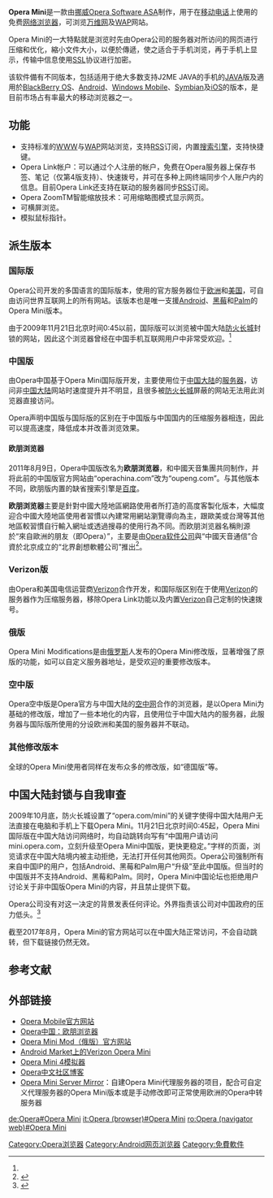 {{NoteTA|G1=IT}}
{{Infobox Software
| name = Opera Mini
| logo = Opera 2015 icon.svg
| developer = [[Opera_Software|Opera Software]]
| released = 2005年8月10日
| latest release version = 26.0（[[Android|Android]]）<br />7.1（[[S60|S60]]、[[BlackBerry|BlackBerry]]）<br />5.1（[[Windows_Mobile|Windows Mobile]]）<br />8.0（[[Java|Java]]）<br />26.0（[[iPhone|iPhone]]/[[iPod|iPod]]/[[iPad|iPad]]）
| latest release date = {{start date and age|2017|8|13}}
| latest preview version =
| latest preview date =
| platform = [[Java_ME|Java ME]], [[S60|S60]], [[Android|Android]], [[Windows_Mobile|Windows Mobile]], [[BlackBerry_OS|BlackBerry OS]], [[iOS|iOS]], [[Windows_Phone|Windows Phone]]
| language = 多个语言版本
| status= 支援，開發中
| genre = [[行動瀏覽器|行動瀏覽器]]
| license = [[专有软件|专有软件]]
| website = [http://www.opera.com/mobile/mini/ http://www.opera.com/mobile/mini]
}}

'''Opera Mini'''是一款由[[挪威|挪威]][[Opera_Software_ASA|Opera Software ASA]]制作，用于在[[移动电话|移动电话]]上使用的免费[[网络浏览器|网络浏览器]]，可浏览[[万维网|万维网]]及[[WAP|WAP]]网站。

Opera Mini的一大特點就是浏览时先由Opera公司的服务器对所访问的网页进行压缩和优化，縮小文件大小，以便於傳遞，使之适合于手机浏览，再于手机上显示，传输中信息使用[[SSL|SSL]]协议进行加密。

该软件備有不同版本，包括适用于绝大多数支持J2ME JAVA的手机的[[JAVA|JAVA]]版及適用於[[BlackBerry_OS|BlackBerry OS]]、[[Android|Android]]、[[Windows_Mobile|Windows Mobile]]、[[Symbian|Symbian]]及[[iOS|iOS]]的版本，是目前市场占有率最大的移动浏览器之一。

== 功能 ==
* 支持标准的[[WWW|WWW]]与[[WAP|WAP]]网站浏览，支持[[RSS|RSS]]订阅，内置[[搜索引擎|搜索引擎]]，支持快捷键。
* Opera Link帐户：可以通过个人注册的帐户，免费在Opera服务器上保存书签、笔记（仅第4版支持）、快速拨号，并可在多种上网终端同步个人账户内的信息。目前Opera Link还支持在联动的服务器同步[[RSS|RSS]]订阅。
* Opera ZoomTM智能缩放技术：可用缩略图模式显示网页。
* 可横屏浏览。
* 模拟鼠标指针。

== 派生版本 ==
=== 国际版 ===
Opera公司开发的多国语言的国际版本，使用的官方服务器位于[[欧洲|欧洲]]和[[美国|美国]]，可自由访问世界互联网上的所有网站。该版本也是唯一支援[[Android|Android]]、[[黑莓手机|黑莓]]和[[Palm|Palm]]的Opera Mini版本。

由于2009年11月21日北京时间0:45以前，国际版可以浏览被中国大陆[[防火长城|防火长城]]封锁的网站，因此这个浏览器曾经在中国手机互联网用户中非常受欢迎。<ref name="BBC"/>

=== 中国版 ===
由Opera中国基于Opera Mini国际版开发，主要使用位于[[中国大陆|中国大陆]]的[[服务器|服务器]]，访问非[[中国大陆|中国大陆]]网站时速度提升并不明显，且很多被[[防火长城|防火长城]]屏蔽的网站无法用此浏览器直接访问。

Opera声明中国版与国际版的区别在于中国版与中国国内的压缩服务器相连，因此可以提高速度，降低成本并改善浏览效果。

==== 欧朋浏览器 ====
2011年8月9日，Opera中国版改名为'''欧朋浏览器'''，和中國天音集團共同制作，并将此前的中国版官方网站由“operachina.com”改为“oupeng.com”。与其他版本不同，欧朋版内置的缺省搜索引擎是[[百度|百度]]。

'''欧朋浏览器'''主要是針對中國大陸地區網路使用者所打造的高度客製化版本，大幅度迎合中國大陸地區使用者習慣以內建常用網站瀏覽導向為主，跟歐美或台灣等其他地區較習慣自行輸入網址或透過搜尋的使用行為不同。而欧朋浏览器名稱則源於“來自歐洲的朋友（即Opera）”，主要是由[[Opera软件公司|Opera软件公司]]與“中國天音通信”合資於北京成立的“北界創想軟體公司”推出<ref>{{zh-tw}}{{Cite news|author=楊又肇|title=“訪問／Opera歐朋首席架構師剖析近期發展”|url=http://mag.udn.com/mag/digital/storypage.jsp?f_ART_ID=387464|date=2012-05-05|publisher=[[聯合新聞網|聯合新聞網]]|quote=趁著近期台北Android開發者年度大會（Android Day 2012）期間，由Opera邀請目前擔任中國歐朋瀏覽器的首席架構師羅志宇訪台的機會，就目前中國歐朋瀏覽器發展現況，以及針對Web技術為主的行動作業系統平台發展做看法分享|accessdate=2012-05-08|archive-date=2012-05-25|archive-url=https://web.archive.org/web/20120525101137/http://mag.udn.com/mag/digital/storypage.jsp?f_ART_ID=387464|dead-url=no}}</ref>。

=== Verizon版 ===
由Opera和美国电信运营商[[Verizon|Verizon]]合作开发，和国际版区别在于使用[[Verizon|Verizon]]的服务器作为压缩服务器，移除Opera Link功能以及内置[[Verizon|Verizon]]自己定制的快速拨号。

=== 俄版 ===
Opera Mini Modifications是由[[俄罗斯|俄罗斯]]人发布的Opera Mini修改版，显著增强了原版的功能，如可以自定义服务器地址，是受欢迎的重要修改版本。

=== 空中版 ===
Opera空中版是Opera官方与中国大陆的[http://www.kongzhong.com/ 空中网]{{Wayback|url=http://www.kongzhong.com/ |date=20080724000330 }}合作的浏览器，是以Opera Mini为基础的修改版，增加了一些本地化的内容，且使用位于中国大陆内的服务器，此服务器与国际版所使用的分设欧洲和美国的服务器并不联动。

=== 其他修改版本 ===
全球的Opera Mini使用者同样在发布众多的修改版，如“德国版”等。

== 中国大陆封锁与自我审查 ==
2009年10月底，防火长城设置了“opera.com/mini”的关键字使得中国大陆用户无法直接在电脑和手机上下载Opera Mini。11月21日北京时间0:45起，Opera Mini国际版在中国大陆访问网络时，均自动跳转向写有“中国用户请访问mini.opera.com，立刻升级至Opera Mini中国版，更快更稳定。”字样的页面，浏览请求在中国大陆境内被主动拒绝，无法打开任何其他网页。Opera公司强制所有来自中国IP的用户，包括Android、黑莓和Palm用户“升级”至此中国版。但当时的中国版并不支持Android、黑莓和Palm。同时，Opera Mini中国论坛也拒绝用户讨论关于非中国版Opera Mini的内容，并且禁止提供下载。

Opera公司没有对这一决定的背景发表任何评论。外界指责该公司对中国政府的压力低头。<ref name="BBC">{{cite web|url=http://www.bbc.com/zhongwen/simp/china/2009/11/091124_opera_chinese.shtml|title=Opera升级被指网络“审查”|work=BBC|publisher=BBC中文网|date=2009-11-24|accessdate=2009-11-25|archive-date=2017-08-13|archive-url=https://web.archive.org/web/20170813220729/http://www.bbc.com/zhongwen/simp/china/2009/11/091124_opera_chinese.shtml|dead-url=no}}</ref>

截至2017年8月，Opera Mini的官方网站可以在中国大陆正常访问，不会自动跳转，但下载链接仍然无效。 

== 参考文献 ==
{{reflist|2}}

== 外部链接 ==
* [http://www.opera.com/mobile/ Opera Mobile官方网站]{{Webarchive|url=https://archive.is/20120913/http://www.opera.com/mobile/ |date=2012-09-13 }}
* [http://www.oupeng.com/ Opera中国：欧朋浏览器]{{Wayback|url=http://www.oupeng.com/ |date=20120501142709 }}
* [https://web.archive.org/web/20080501054809/http://www.opera-mini.ru/index_e.html Opera Mini Mod（俄版）官方网站]
* [https://market.android.com/details?id=com.opera.micro Android Market上的Verizon Opera Mini]{{Webarchive|url=https://archive.is/20121218020431/https://market.android.com/details?id=com.opera.micro |date=2012-12-18 }}
* [https://web.archive.org/web/20100524020421/http://demo.opera-mini.net/ Opera Mini 4模拟器]
* [http://my.opera.com/chinese/blog/ Opera中文社区博客]{{Wayback|url=http://my.opera.com/chinese/blog/ |date=20080209131637 }}
* [http://code.google.com/p/opm-server-mirror/ Opera Mini Server Mirror]{{Wayback|url=http://code.google.com/p/opm-server-mirror/ |date=20100404174324 }}：自建Opera Mini代理服务器的项目，配合可自定义代理服务器的Opera Mini版本或是手动修改即可正常使用欧洲的Opera中转服务器

{{Opera Software}}
{{Web browser}}
[[Category:Opera浏览器|Category:Opera浏览器]]
[[Category:Android网页浏览器|Category:Android网页浏览器]]
[[Category:免費軟件|Category:免費軟件]]

[[de:Opera#Opera_Mini|de:Opera#Opera Mini]]
[[it:Opera_(browser)#Opera_Mini|it:Opera (browser)#Opera Mini]]
[[ro:Opera_(navigator_web)#Opera_Mini|ro:Opera (navigator web)#Opera Mini]]